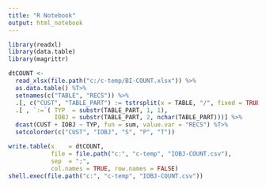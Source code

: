```yaml
---
title: "R Notebook"
output: html_notebook
---
```


```r
library(readxl)
library(data.table)
library(magrittr)

dtCOUNT <- 
  read_xlsx(file.path("c:/c-temp/BI-COUNT.xlsx")) %>%
  as.data.table() %T>%
  setnames(c("TABLE", "RECS")) %>%
  .[, c("CUST", "TABLE_PART") := tstrsplit(x = TABLE, "/", fixed = TRUE, keep = c(2,3))] %>%
  .[ , `:=`( TYP  = substr(TABLE_PART, 1, 1),
             IOBJ = substr(TABLE_PART, 2, nchar(TABLE_PART)))] %>%
  dcast(CUST + IOBJ ~ TYP, fun = sum, value.var = "RECS") %T>%
  setcolorder(c("CUST", "IOBJ", "S", "P", "T"))

write.table(x    = dtCOUNT, 
            file = file.path("c:", "c-temp", "IOBJ-COUNT.csv"),
            sep  = ";",
            col.names = TRUE, row.names = FALSE)
shell.exec(file.path("c:", "c-temp", "IOBJ-COUNT.csv"))
```

